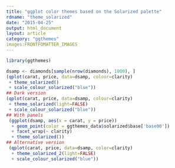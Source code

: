 ```yaml
---
title: "ggplot color themes based on the Solarized palette"
rdname: "theme_solarized"
date: "2015-04-25"
output: html_document
layout: article
category: "ggthemes"
images:FRONTFOMATTER_IMAGES
---
```


```r
library(ggthemes)
```

```r
dsamp <- diamonds[sample(nrow(diamonds), 1000), ]
(qplot(carat, price, data=dsamp, colour=clarity)
 + theme_solarized()
 + scale_colour_solarized("blue"))
## Dark version
(qplot(carat, price, data=dsamp, colour=clarity)
 + theme_solarized(light=FALSE)
 + scale_colour_solarized("blue"))
## With panels
 (ggplot(dsamp, aes(x = carat, y = price))
  + geom_point(color = ggthemes_data$solarized$base['base00'])
  + facet_wrap(~ clarity)
  + theme_solarized())
## Alternative version
 (qplot(carat, price, data=dsamp, color=clarity)
  + theme_solarized_2(light=FALSE)
  + scale_colour_solarized("blue"))



```